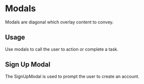 
<Meta title="Design System | Modal" component={SignUpModal} />

# Modals

Modals are diagonal which overlay content to convey.

## Usage

Use modals to call the user to action or complete a task.

## Sign Up Modal

The SignUpModal is used to prompt the user to create an account.

<Preview withToolbar>
  <Story name="signUp">
    <SignUpModal showModal={boolean("Show Modal", true)} />
  </Story>
</Preview>